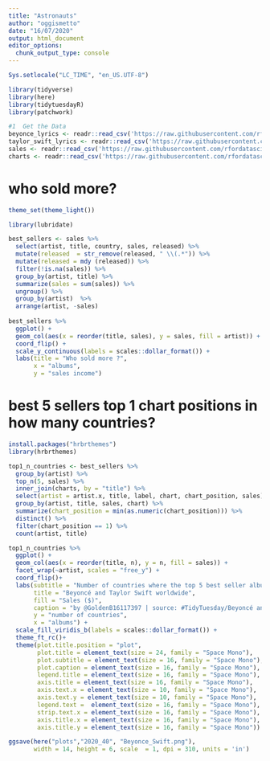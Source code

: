 ```yaml
---
title: "Astronauts"
author: "oggismetto"
date: "16/07/2020"
output: html_document
editor_options: 
  chunk_output_type: console
---
```


```r

Sys.setlocale("LC_TIME", "en_US.UTF-8")

library(tidyverse)
library(here)
library(tidytuesdayR)
library(patchwork)

#1  Get the Data
beyonce_lyrics <- readr::read_csv('https://raw.githubusercontent.com/rfordatascience/tidytuesday/master/data/2020/2020-09-29/beyonce_lyrics.csv')
taylor_swift_lyrics <- readr::read_csv('https://raw.githubusercontent.com/rfordatascience/tidytuesday/master/data/2020/2020-09-29/taylor_swift_lyrics.csv')
sales <- readr::read_csv('https://raw.githubusercontent.com/rfordatascience/tidytuesday/master/data/2020/2020-09-29/sales.csv')
charts <- readr::read_csv('https://raw.githubusercontent.com/rfordatascience/tidytuesday/master/data/2020/2020-09-29/charts.csv')

```

# who sold more?
```r

theme_set(theme_light())

library(lubridate)

best_sellers <- sales %>%
  select(artist, title, country, sales, released) %>%
  mutate(released  = str_remove(released, " \\(.*")) %>%
  mutate(released = mdy (released)) %>%
  filter(!is.na(sales)) %>%
  group_by(artist, title) %>%
  summarize(sales = sum(sales)) %>%
  ungroup() %>%
  group_by(artist)  %>%
  arrange(artist, -sales)
  
best_sellers %>%
  ggplot() +
  geom_col(aes(x = reorder(title, sales), y = sales, fill = artist)) +
  coord_flip() +
  scale_y_continuous(labels = scales::dollar_format()) +
  labs(title = "Who sold more ?",
       x = "albums", 
       y = "sales income")

```

# best 5 sellers top 1 chart positions in how many countries?
```r

install.packages("hrbrthemes")
library(hrbrthemes)

top1_n_countries <- best_sellers %>%
  group_by(artist) %>%
  top_n(5, sales) %>%
  inner_join(charts, by = "title") %>%
  select(artist = artist.x, title, label, chart, chart_position, sales) %>%
  group_by(artist, title, sales, chart) %>%
  summarize(chart_position = min(as.numeric(chart_position))) %>%
  distinct() %>%
  filter(chart_position == 1) %>%
  count(artist, title)

top1_n_countries %>%
  ggplot() +
  geom_col(aes(x = reorder(title, n), y = n, fill = sales)) +
  facet_wrap(~artist, scales = "free_y") +
  coord_flip()+
  labs(subtitle = "Number of countries where the top 5 best seller albums were ranked first and their revenue",
       title = "Beyoncé and Taylor Swift worldwide",
       fill = "Sales ($)",
       caption = "by @GoldenB16117397 | source: #TidyTuesday/Beyoncé and Taylor Swift Lyrics",
       y = "number of countries",
       x = "albums") +
  scale_fill_viridis_b(labels = scales::dollar_format()) +
  theme_ft_rc()+
  theme(plot.title.position = "plot",
        plot.title = element_text(size = 24, family = "Space Mono"),
        plot.subtitle = element_text(size = 16, family = "Space Mono"),
        plot.caption = element_text(size = 16, family = "Space Mono"),
        legend.title = element_text(size = 16, family = "Space Mono"),
        axis.title = element_text(size = 16, family = "Space Mono"),
        axis.text.x = element_text(size = 10, family = "Space Mono"),
        axis.text.y = element_text(size = 10, family = "Space Mono"),
        legend.text =  element_text(size = 16, family = "Space Mono"),
        strip.text.x = element_text(size = 16, family = "Space Mono"),
        axis.title.x = element_text(size = 16, family = "Space Mono"),
        axis.title.y = element_text(size = 16, family = "Space Mono"))

ggsave(here("plots","2020_40", "Beyonce_Swift.png"), 
       width = 14, height = 6, scale  = 1, dpi = 310, units = 'in')

```

